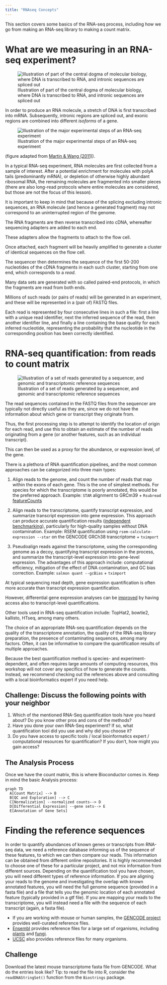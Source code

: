 ```yaml
---
title: "RNAseq Concepts"
---
```


This section covers some basics of the RNA-seq process, including how we go from making an RNA-seq library to making a count matrix.

# What are we measuring in an RNA-seq experiment? 

![Illustration of part of the central dogma of molecular biology, where DNA is transcribed to RNA, and intronic sequences are spliced out](images/alternative_splicing_sub.png)

In order to produce an RNA molecule, a stretch of DNA is first transcribed into mRNA. 
Subsequently, intronic regions are spliced out, and exonic regions are combined into different _isoforms_ of a gene. 

![Illustration of the major experimental steps of an RNA-seq experiment](images/rnaseq_martin_wang.png) 

(figure adapted from [Martin & Wang (2011)](https://www.nature.com/articles/nrg3068)).

In a typical RNA-seq experiment, RNA molecules are first collected from a sample of interest.
After a potential enrichment for molecules with polyA tails (predominantly mRNA), or depletion of otherwise highly abundant ribosomal RNA, the remaining molecules are fragmented into smaller pieces (there are also long-read protocols where entire molecules are considered, but those are not the focus of this lesson).

It is important to keep in mind that because of the splicing excluding intronic sequences, an RNA molecule (and hence a generated fragment) may not correspond to an uninterrupted region of the genome. 

The RNA fragments are then reverse transcribed into cDNA, whereafter sequencing adapters are added to each end. 

These adapters allow the fragments to attach to the flow cell. 

Once attached, each fragment will be heavily amplified to generate a cluster of identical sequences on the flow cell.

The sequencer then determines the sequence of the first 50-200 nucleotides of the cDNA fragments in each such cluster, starting from one end, which corresponds to a _read_. 

Many data sets are generated with so called paired-end protocols, in which the fragments are read from both ends. 

Millions of such reads (or pairs of reads) will be generated in an experiment, and these will be represented in a (pair of) FASTQ files. 

Each read is represented by four consecutive lines in such a file: first a line with a unique read identifier, next the inferred sequence of the read, then another identifier line, and finally a line containing the base quality for each inferred nucleotide, representing the probability that the nucleotide in the corresponding position has been correctly identified. 

# RNA-seq quantification: from reads to count matrix

![Illustration of a set of reads generated by a sequencer, and genomic and transcriptomic reference sequences](images/rna-quant.jpeg)

The read sequences contained in the FASTQ files from the sequencer are typically not directly useful as they are, since we do not have the information about which gene or transcript they originate from. 

Thus, the first processing step is to attempt to identify the location of origin for each read, and use this to obtain an estimate of the number of reads originating from a gene (or another features, such as an individual transcript).

This can then be used as a proxy for the abundance, or expression level, of the gene.

There is a plethora of RNA quantification pipelines, and the most common approaches can be categorized into three main types:

1. Align reads to the genome, and count the number of reads that map within the exons of each gene.
   This is the one of simplest methods. For species for which the transcriptome is poorly annotated, this would be the preferred approach.
   Example: `STAR` alignment to GRCm39 + `Rsubread` [featureCounts](https://doi.org/10.1093%2Fnar%2Fgkz114)

2. Align reads to the transcriptome, quantify transcript expression, and summarize transcript expression into gene expression.
   This approach can produce accurate quantification results ([independent benchmarking](https://doi.org/10.1186/s13059-016-0940-1)), 
   particularly for high-quality samples without DNA contamination.
   Example: RSEM quantification using `rsem-calculate-expression --star` on the GENCODE GRCh38 transcriptome + `tximport`

3. Pseudoalign reads against the transcriptome, using the corresponding genome as a decoy, quantifying transcript expression in the process, 
   and summarize the transcript-level expression into gene-level expression.
   The advantages of this approach include: computational efficiency, mitigation of the effect of DNA contamination, and GC bias correction.
   Example: `salmon quant --gcBias` + `tximport`
   
At typical sequencing read depth, gene expression quantification is often more accurate than transcript expression quantification.

However, differential gene expression analyses can be [improved](https://doi.org/10.12688/f1000research.7563.1)
by having access also to transcript-level quantifications.

Other tools used in RNA-seq quantification include: TopHat2, bowtie2, kallisto, HTseq, among many others.

The choice of an appropriate RNA-seq quantification depends on the quality of the transcriptome annotation, the quality of the RNA-seq library preparation, the presence of contaminating sequences, among many factors. Often, it can be informative to compare the quantification results of multiple approaches. 

Because the best quantification method is species- and experiment-dependent, and often requires large amounts of computing resources, this workshop will not cover any specifics of how to generate the counts. Instead, we recommend checking out the references above and consulting with a local bioinformatics expert if you need help.

:::::::::::::::::::::::::::::::::::::::  challenge

## Challenge: Discuss the following points with your neighbor

1. Which of the mentioned RNA-Seq quantification tools have you heard about? Do you know other pros and cons of the methods?
2. Have you done your own RNA-Seq experiment? If so, what quantification tool did you use and why did you choose it?
3. Do you have access to specific tools / local bioinformatics expert / computational resources for quantification? If you don't, how might you gain access?
  
::::::::::::::::::::::::::::::::::::::::::::::::::

## The Analysis Process

Once we have the count matrix, this is where Bioconductor comes in. Keep in mind the basic Analysis process: 

```mermaid
graph TD
  A[Count Matrix] --> B
  B[QC and Exploration] --> C
  C[Normalization] --normalized counts--> D
  D[Differential Expression] --gene sets--> E
  E[Annotation of Gene Sets]
```


# Finding the reference sequences

In order to quantify abundances of known genes or transcripts from RNA-seq data, we need a reference database informing us of the sequence of these features, to which we can then compare our reads. 
This information can be obtained from different online repositories. 
It is highly recommended to choose one of these for a particular project, and not mix information from different sources. 
Depending on the quantification tool you have chosen, you will need different types of reference information. 
If you are aligning your reads to the genome and investigating the overlap with known annotated features, you will need the full genome sequence (provided in a fasta file) and a file that tells you the genomic location of each annotated feature (typically provided in a gtf file). 
If you are mapping your reads to the transcriptome, you will instead need a file with the sequence of each transcript (again, a fasta file). 

* If you are working with mouse or human samples, the [GENCODE project](https://www.gencodegenes.org/) provides well-curated reference files. 
* [Ensembl](https://www.ensembl.org/info/data/ftp/index.html) provides reference files for a large set of organisms, including [plants](https://plants.ensembl.org/info/data/ftp/index.html) and [fungi](https://fungi.ensembl.org/info/data/ftp/index.html).
* [UCSC](https://hgdownload.soe.ucsc.edu/downloads.html) also provides reference files for many organisms.

:::::::::::::::::::::::::::::::::::::::  challenge

## Challenge

Download the latest mouse transcriptome fasta file from GENCODE. What do the entries look like? Tip: to read the file into R, consider the `readDNAStringSet()` function from the `Biostrings` package.
  
::::::::::::::::::::::::::::::::::::::::::::::::::